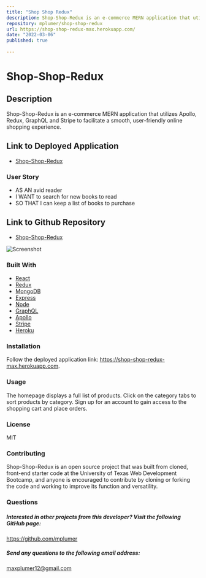 ```yaml
---
title: "Shop Shop Redux"
description: Shop-Shop-Redux is an e-commerce MERN application that utilizes Apollo, Redux, GraphQL and Stripe to facilitate a smooth, user-friendly online shopping experience.
repository: mplumer/shop-shop-redux
url: https://shop-shop-redux-max.herokuapp.com/
date: "2022-03-06"
published: true
  
---
```

# Shop-Shop-Redux 

## Description 
Shop-Shop-Redux is an e-commerce MERN application that utilizes Apollo, Redux, GraphQL and Stripe to facilitate a smooth, user-friendly online shopping experience.

 ## Link to Deployed Application
* [Shop-Shop-Redux](https://shop-shop-redux-max.herokuapp.com/)
### User Story
* AS AN avid reader
* I WANT to search for new books to read
* SO THAT I can keep a list of books to purchase 


## Link to Github Repository
* [Shop-Shop-Redux](https://github.com/mplumer/shop-shop-redux)

![Screenshot](https://max-portfolio-project-assets.s3.amazonaws.com/shop-shop-redux/screenshot.png)

### Built With

- [React](https://reactjs.org/)
- [Redux](https://redux.js.org/)
- [MongoDB](https://www.mongodb.com/)
- [Express](https://expressjs.com/)
- [Node](https://nodejs.org/en/)
- [GraphQL](https://graphql.org/)
- [Apollo](https://www.apollographql.com/)
- [Stripe](https://stripe.com/)
- [Heroku](https://www.heroku.com/)

### Installation
Follow the deployed application link: https://shop-shop-redux-max.herokuapp.com. 

### Usage
The homepage displays a full list of products. Click on the category tabs to sort products by category. Sign up for an account to gain access to the shopping cart and place orders.  

### License
MIT

### Contributing
Shop-Shop-Redux is an open source project that was built from cloned, front-end starter code at the University of Texas Web Development Bootcamp, and anyone is encouraged to contribute by cloning or forking the code and working to improve its function and versatility.

### Questions

##### Interested in other projects from this developer? Visit the following GitHub page:
https://github.com/mplumer

##### Send any questions to the following email address:
maxplumer12@gmail.com